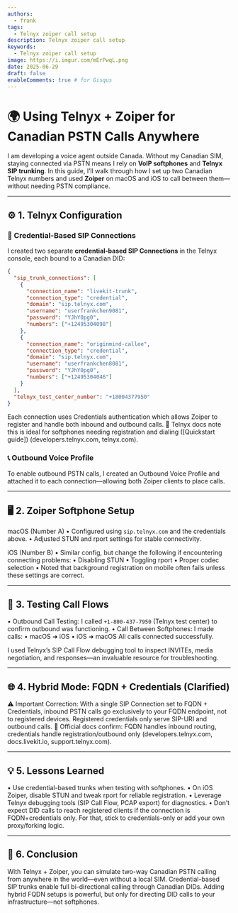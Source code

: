 ```yaml
---
authors:
  - frank
tags:
  - Telnyx zoiper call setup
description: Telnyx zoiper call setup
keywords:
  - Telnyx zoiper call setup
image: https://i.imgur.com/mErPwqL.png
date: 2025-06-29
draft: false
enableComments: true # for Gisqus
---
```


# 🌍 Using Telnyx + Zoiper for Canadian PSTN Calls Anywhere

I am developing a voice agent outside Canada. Without my Canadian SIM, staying connected via PSTN means I rely on **VoIP softphones** and **Telnyx SIP trunking**. In this guide, I’ll walk through how I set up two Canadian Telnyx numbers and used **Zoiper** on macOS and iOS to call between them—without needing PSTN compliance.

---

## ⚙️ 1. Telnyx Configuration

### 🔐 Credential-Based SIP Connections

I created two separate **credential-based SIP Connections** in the Telnyx console, each bound to a Canadian DID:

```json
{
  "sip_trunk_connections": [
    {
      "connection_name": "livekit-trunk",
      "connection_type": "credential",
      "domain": "sip.telnyx.com",
      "username": "userfrankchen9081",
      "password": "YJhY0pg0",
      "numbers": ["+12495304098"]
    },
    {
      "connection_name": "originmind-callee",
      "connection_type": "credential",
      "domain": "sip.telnyx.com",
      "username": "userfrankchen8081",
      "password": "YJhY0pg0",
      "numbers": ["+12495304046"]
    }
  ],
  "telnyx_test_center_number": "+18004377950"
}
```

<!--truncate-->


Each connection uses Credentials authentication which allows Zoiper to register and handle both inbound and outbound calls.
📘 Telnyx docs note this is ideal for softphones needing registration and dialing ([Quickstart guide]) (developers.telnyx.com, telnyx.com).

### 📞 Outbound Voice Profile

To enable outbound PSTN calls, I created an Outbound Voice Profile and attached it to each connection—allowing both Zoiper clients to place calls.

---

## 🖥️ 2. Zoiper Softphone Setup

macOS (Number A)
  • Configured using `sip.telnyx.com` and the credentials above.
  • Adjusted STUN and rport settings for stable connectivity.

iOS (Number B)
  • Similar config, but change the following if encountering connecting problems:
  • Disabling STUN
  • Toggling rport
  • Proper codec selection
  • Noted that background registration on mobile often fails unless these settings are correct.

---

## 🔁 3. Testing Call Flows

• Outbound Call Testing: I called `+1-800-437-7950` (Telnyx test center) to confirm outbound was functioning.
• Call Between Softphones: I made calls:
• macOS ➜ iOS
• iOS ➜ macOS
All calls connected successfully.

I used Telnyx’s SIP Call Flow debugging tool to inspect INVITEs, media negotiation, and responses—an invaluable resource for troubleshooting.

---

## 🌐 4. Hybrid Mode: FQDN + Credentials (Clarified)

⚠️ Important Correction: With a single SIP Connection set to FQDN + Credentials, inbound PSTN calls go exclusively to your FQDN endpoint, not to registered devices. Registered credentials only serve SIP-URI and outbound calls.
📘 Official docs confirm: FQDN handles inbound routing, credentials handle registration/outbound only (developers.telnyx.com, docs.livekit.io, support.telnyx.com).

---

## 💡 5. Lessons Learned

• Use credential-based trunks when testing with softphones.
• On iOS Zoiper, disable STUN and tweak rport for reliable registration.
• Leverage Telnyx debugging tools (SIP Call Flow, PCAP export) for diagnostics.
• Don’t expect DID calls to reach registered clients if the connection is FQDN+credentials only.
For that, stick to credentials-only or add your own proxy/forking logic.

---

## 🎯 6. Conclusion

With Telnyx + Zoiper, you can simulate two-way Canadian PSTN calling from anywhere in the world—even without a local SIM. Credential-based SIP trunks enable full bi-directional calling through Canadian DIDs. Adding hybrid FQDN setups is powerful, but only for directing DID calls to your infrastructure—not softphones.